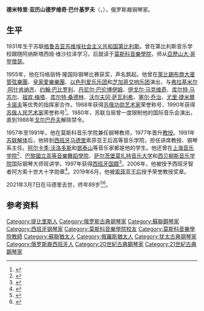{{Infobox person
| 姓名     = 德米特里·巴什基罗夫
| 图像     = 
| 出生日期 = 1931年11月1日
| 出生地点 = {{URS}}[[格鲁吉亚苏维埃社会主义共和国|格鲁吉亚苏维埃社会主义共和国]][[第比利斯|第比利斯]]
| 逝世日期 = {{Death date and age|2021|3|7|1931|11|1}}
| 逝世地点 = {{ESP}}[[马德里|马德里]]
| 国籍     = {{ESP}}
| 政党     = {{Nonp}}
| 知名原因 = 
| 奖项     = {{苏俄功勋艺术家}} {{苏俄人民艺术家}}
}}
'''德米特里·亚历山德罗维奇·巴什基罗夫'''（{{lang-ru|Дмитрий Александрович Башкиров}}，{{bd|1931年|11月1日|2021年|3月7日|catIdx=Bashkirov}}），俄罗斯裔钢琴家。

==生平==
1931年生于苏联[[格鲁吉亚苏维埃社会主义共和国|格鲁吉亚苏维埃社会主义共和国]][[第比利斯|第比利斯]]。曾在第比利斯音乐学校跟随阿纳斯塔西娅·维沙拉泽学习，后就读于[[莫斯科音樂學院|莫斯科音樂學院]]，师从[[亞歷山大·哥登懷瑟|亞歷山大·哥登懷瑟]]。

1955年，他在玛格丽特·隆国际钢琴比赛获奖，声名鹊起。他曾在[[萊比錫布商大廈管弦樂團|萊比錫布商大廈管弦樂團]]、[[皇家愛樂樂團|皇家愛樂樂團]]、[[以色列爱乐乐团|以色列爱乐乐团]]和[[芝加哥交响乐团|芝加哥交响乐团]]演出，与[[弗拉基米尔·达维多维奇·阿什肯纳齐|弗拉基米尔·阿什肯纳齐]]、[[约翰·巴比罗利|约翰·巴比罗利]]、[[丹尼尔·巴伦博伊姆|丹尼尔·巴伦博伊姆]]、[[伊戈尔·鲍里索维奇·马克维奇|伊戈尔·马克维奇]]、[[库尔特·马苏尔|库尔特·马苏尔]]、[[祖宾·梅塔|祖宾·梅塔]]、[[库尔特·桑德林|库尔特·桑德林]]、[[沃尔夫冈·萨瓦利希|沃尔夫冈·萨瓦利希]]、[[塞尔·乔治|塞尔·乔治]]、[[尤里·哈圖耶維奇·捷米爾卡諾夫|尤里·捷米爾卡諾夫]]等优秀的指挥家合作。1968年获得[[俄罗斯苏维埃联邦社会主义共和国功勋艺术家|苏俄功勋艺术家]]荣誉称号，1990年获得[[俄罗斯苏维埃联邦社会主义共和国人民艺术家|苏俄人民艺术家]]荣誉称号<ref>{{cite web|title=Умер народный артист РСФСР Дмитрий Башкиров|url=https://ria.ru/20210308/bashkirov-1600335468.html|date=2021-03-08|publisher=[[俄罗斯新闻社|РИА Новости]]|language=ru|access-date=2021-03-10|archive-date=2021-03-09|archive-url=https://web.archive.org/web/20210309210335/https://ria.ru/20210308/bashkirov-1600335468.html|dead-url=no}}</ref>。1980年，苏联当局曾一度限制他的国际音乐会演出，直到1988年[[米哈伊尔·谢尔盖耶维奇·戈尔巴乔夫|戈尔巴乔夫]]解除禁令。

1957年至1991年，他在莫斯科音乐学院兼任钢琴教师，1977年晋升[[教授|教授]]。1991年[[苏联解体|苏联解体]]后，他转到[[西班牙|西班牙]][[马德里|马德里]]索菲亚王后高等音乐学院，担任讲席教授、钢琴系主任。[[阿尔卡季·阿尔卡季耶维奇·沃洛多斯|阿尔卡季·沃洛多斯]]和[[鄧泰山|鄧泰山]]等音乐家都是他的学生。他还曾在[[上海音乐学院|上海音乐学院]]<ref>{{cite web|title=著名钢琴家、教育家巴什基洛夫去世，曾五次造访申城|url=https://www.thepaper.cn/newsDetail_forward_11612262|author=经典947|date=2021-03-09|publisher=[[澎湃新闻|澎湃新闻]]|language=Zh-hans}}</ref>、[[巴黎國立高等音樂舞蹈學院|巴黎國立高等音樂舞蹈學院]]、[[萨尔茨堡莫扎特音乐大学|萨尔茨堡莫扎特音乐大学]]和[[西贝柳斯音乐学院|西贝柳斯音乐学院]]国际钢琴大师班讲学。1997年获得[[西班牙|西班牙]][[国籍|国籍]]<ref>{{cite journal|title=Real Decreto 1284/1997, de 24 de julio, por el que se concede la nacionalidad española por carta de naturaleza a don Dimitri Bashkirov|url=https://www.boe.es/diario_boe/txt.php?id=BOE-A-1997-19253|date=1997-09-02|journal=[[Boletín_Oficial_del_Estado|Boletín Oficial del Estado]]|issue=210|page=26149|language=es|access-date=2021-03-10|archive-date=2021-07-11|archive-url=https://web.archive.org/web/20210711234229/https://www.boe.es/diario_boe/txt.php?id=BOE-A-1997-19253}}</ref>。2006年，他被授予西班牙智者阿方索十世大十字勋章<ref>{{cite web|title=Dimitri Bashkirov y Zakhar Bron reciben la Orden Civil de Alfonso X el Sabio|url=https://www.mundoclasico.com/articulo/9248|author=Juan Krakenberger|date=2006-09-29|publisher=Mundoclasico.com|language=es}}</ref>。2019年6月，他被[[希臘的索菲亞|索菲亚王后]]授予荣誉教授奖章。

2021年3月7日在马德里去世，终年89岁<ref>{{cite web|title=Dmitri Bashkirov, adiós a un maestro|url=https://www.larazon.es/cultura/20210309/ahxh5ntednhbdgcj2e4mxh3i3e.html|date=2021-03-09|publisher=La Razón|language=es|access-date=2021-03-10|archive-date=2021-03-11|archive-url=https://web.archive.org/web/20210311121307/https://www.larazon.es/cultura/20210309/ahxh5ntednhbdgcj2e4mxh3i3e.html|dead-url=no}}</ref><ref>{{cite web|title=Muere a los 89 años el brillante pianista ruso Dmitri Bashkirov|url=https://www.abc.es/cultura/abci-muere-89-anos-brillante-pianista-ruso-dmitri-bashkirov-202103081258_noticia.html|author=Alberto González Lapuente|date=2021-03-08|publisher=[[阿贝赛报|ABC]]|language=es|access-date=2021-03-10|archive-date=2021-03-09|archive-url=https://web.archive.org/web/20210309003910/https://www.abc.es/cultura/abci-muere-89-anos-brillante-pianista-ruso-dmitri-bashkirov-202103081258_noticia.html|dead-url=no}}</ref>。

==参考资料==
{{reflist}}
{{Authority control}}
{{DEFAULTSORT:Bashkirov, Dimitri}}
[[Category:提比里斯人|Category:提比里斯人]]
[[Category:俄罗斯古典钢琴家|Category:俄罗斯古典钢琴家]]
[[Category:蘇聯鋼琴家|Category:蘇聯鋼琴家]]
[[Category:西班牙钢琴家|Category:西班牙钢琴家]]
[[Category:莫斯科音樂學院校友|Category:莫斯科音樂學院校友]]
[[Category:莫斯科音樂學院教師|Category:莫斯科音樂學院教師]]
[[Category:蘇聯猶太人|Category:蘇聯猶太人]]
[[Category:俄羅斯猶太人|Category:俄羅斯猶太人]]
[[Category:犹太古典钢琴家|Category:犹太古典钢琴家]]
[[Category:俄罗斯裔西班牙人|Category:俄罗斯裔西班牙人]]
[[Category:20世紀古典鋼琴家|Category:20世紀古典鋼琴家]]
[[Category:21世紀古典鋼琴家|Category:21世紀古典鋼琴家]]